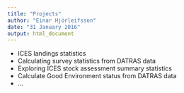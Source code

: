 ```yaml
---
title: "Projects"
author: "Einar Hjörleifsson"
date: "31 January 2016"
output: html_document
---
```





* ICES landings statistics
* Calculating survey statistics from DATRAS data
* Exploring ICES stock assessment summary statistics
* Calculate Good Environment status from DATRAS data
* ...
